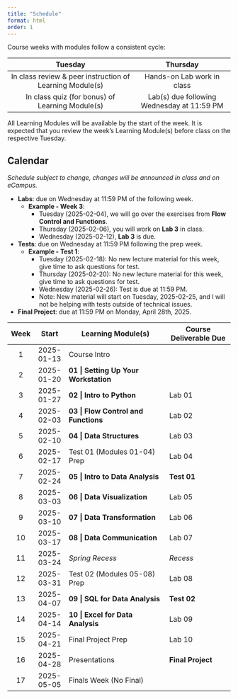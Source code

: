 ```yaml
---
title: "Schedule"
format: html
order: 1
---
```


Course weeks with modules follow a consistent cycle:

| Tuesday                                                  | Thursday                                   |
|:--------------------------------------------------------:|:------------------------------------------:|
| In class review & peer instruction of Learning Module(s) | Hands-on Lab work in class                 |
| In class quiz (for bonus) of Learning Module(s)          | Lab(s) due following Wednesday at 11:59 PM |

::: {.callout-tip}
All Learning Modules will be available by the start of the week. It is expected that you review the week's Learning Module(s) before class on the respective Tuesday.
:::

## Calendar

*Schedule subject to change, changes will be announced in class and on eCampus.*

- **Labs**: due on Wednesday at 11:59 PM of the following week.
  - **Example - Week 3**:
    - Tuesday (2025-02-04), we will go over the exercises from **Flow Control and Functions**.
    - Thursday (2025-02-06), you will work on **Lab 3** in class.
    - Wednesday (2025-02-12), **Lab 3** is due.
- **Tests**: due on Wednesday at 11:59 PM following the prep week.
  - **Example - Test 1**:
    - Tuesday (2025-02-18): No new lecture material for this week, give time to ask questions for test.
    - Thursday (2025-02-20): No new lecture material for this week, give time to ask questions for test.
    - Wednesday (2025-02-26): Test is due at 11:59 PM. 
    - Note: New material will start on Tuesday, 2025-02-25, and I will not be helping with tests outside of technical issues.
- **Final Project**: due at 11:59 PM on Monday, April 28th, 2025.

::: {.column-body-outset}
| Week | Start      | Learning Module(s)                    | Course Deliverable Due  |
|:----:|:----------:|---------------------------------------|-------------------------|
| 1    | 2025-01-13 | Course Intro                          |                         |
| 2    | 2025-01-20 | **01 \| Setting Up Your Workstation** |                         |
| 3    | 2025-01-27 | **02 \| Intro to Python**             | Lab 01                  |
| 4    | 2025-02-03 | **03 \| Flow Control and Functions**  | Lab 02                  |
| 5    | 2025-02-10 | **04 \| Data Structures**             | Lab 03                  |
| 6    | 2025-02-17 | Test 01 (Modules 01-04) Prep          | Lab 04                  |
| 7    | 2025-02-24 | **05 \| Intro to Data Analysis**       | **Test 01**             |
| 8    | 2025-03-03 | **06 \| Data Visualization**          | Lab 05                  |
| 9    | 2025-03-10 | **07 \| Data Transformation**         | Lab 06                  |
| 10   | 2025-03-17 | **08 \| Data Communication**          | Lab 07                  |
| 11   | 2025-03-24 | *Spring Recess*                       | *Recess*                |
| 12   | 2025-03-31 | Test 02 (Modules 05-08) Prep          | Lab 08                  |
| 13   | 2025-04-07 | **09 \| SQL for Data Analysis**       | **Test 02**             |
| 14   | 2025-04-14 | **10 \| Excel for Data Analysis**     | Lab 09                  |
| 15   | 2025-04-21 | Final Project Prep                    | Lab 10                  |
| 16   | 2025-04-28 | Presentations                         | **Final Project**       |
| 17   | 2025-05-05 | Finals Week (No Final)                |                         |
:::
